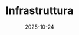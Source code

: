 ---
title: 'Infrastruttura'
description: 'Infrastruttura del progetto di cosmetico, un e-commerce per la vendita di prodotti di skin-care con un sistema di suggerimento di prodotti basato sulle analisi del viso'
date: 2025-10-24
tags: ['infrastruttura']
authors: ['vitoesposito']
order: 1
---